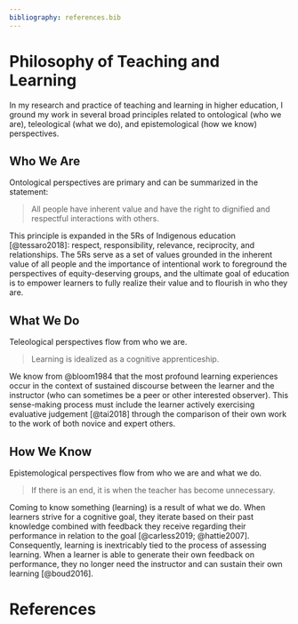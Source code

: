 ```yaml
---
bibliography: references.bib
---
```


# Philosophy of Teaching and Learning

In my research and practice of teaching and learning in higher education, I ground my work in several broad principles related to ontological (who we are), teleological (what we do), and epistemological (how we know) perspectives.

## Who We Are

Ontological perspectives are primary and can be summarized in the statement:

> All people have inherent value and have the right to dignified and respectful interactions with others.

This principle is expanded in the 5Rs of Indigenous education [@tessaro2018]: respect, responsibility, relevance, reciprocity, and relationships. The 5Rs serve as a set of values grounded in the inherent value of all people and the importance of intentional work to foreground the perspectives of equity-deserving groups, and the ultimate goal of education is to empower learners to fully realize their value and to flourish in who they are.

## What We Do

Teleological perspectives flow from who we are.

> Learning is idealized as a cognitive apprenticeship.

We know from @bloom1984 that the most profound learning experiences occur in the context of sustained discourse between the learner and the instructor (who can sometimes be a peer or other interested observer). This sense-making process must include the learner actively exercising evaluative judgement [@tai2018] through the comparison of their own work to the work of both novice and expert others.

## How We Know

Epistemological perspectives flow from who we are and what we do.

> If there is an end, it is when the teacher has become unnecessary.

Coming to know something (learning) is a result of what we do. When learners strive for a cognitive goal, they iterate based on their past knowledge combined with feedback they receive regarding their performance in relation to the goal [@carless2019; @hattie2007]. Consequently, learning is inextricably tied to the process of assessing learning. When a learner is able to generate their own feedback on performance, they no longer need the instructor and can sustain their own learning [@boud2016].

# References